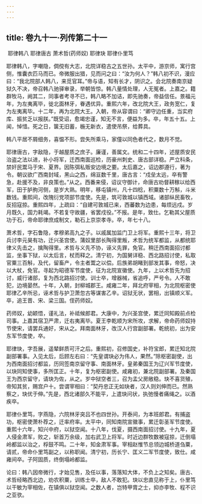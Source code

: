 ```yaml
---
---
---
```

title: 卷九十一·列传第二十一
---

 耶律韩八 耶律唐古 萧术哲(药师奴) 耶律玦 耶律仆里笃

耶律韩八，字嘲隐，倜傥有大志，北院详稳古之五世孙。太平中，游京师，寓行宫侧，惟囊衣匹马而已。帝微服出猎，见而问之曰：“汝为何人？”韩八初不识，漫应曰：“我北院部人韩八，来觅官耳。”帝与语，知有长才，阴识之。会北院奏南京疑狱久不决，帝召韩八驰驿审录，举朝皆惊。韩八量情处理，人无冤者。上嘉之。籍群牧马，阙其二，同事者考寻不已，韩八略不加诘，即先驰奏，帝益信任。景福元年，为左夷离毕，徙北面林牙，眷遇优异。重熙六年，改北院大王，政务宽仁，复为左夷离毕。十二年，再为北院大王。入朝，帝从容谓曰：“卿守边任重，当实府库、振贫乏以报朕。”既受诏，愈竭忠谨，知无不言，便益为多。卒，年五十五。上闻，悼惜。死之日，箧无旧蓄，椸无新衣，遣使吊祭，给葬具。

韩八平居不屑细务，喜愠不形。尝失所乘马，家僮以同色者代之，数月不觉。

耶律唐古，字敌隐，于越屋质之庶子。廉谨，善属文。统和二十四年，述屋质安民治盗之法以进，补小将军，迁西南面巡检，历豪州刺史、唐古部详稳。严立科条，禁奸民鬻马于宋、夏界。因陈弭私贩安边境之要。太后嘉之，诏边郡遵行，著为令。朝议欲广西南封域，黑山之西，绵亘数千里，唐古言：“戍垒太远，卒有警急，赴援不及，非良策也。”从之。西番来侵，诏议守御计，命唐古劝督耕稼以给西军，田于胪朐河侧，是岁大熟。明年，移屯镇州，凡十四稔，积粟数十万斛，斗米数钱。重熙间，改隗衍党项部节度使。先是，筑可敦城以镇西域。诸部纵民畜牧，反招寇掠。重熙四年，上疏曰：“自建可敦城已来，西蕃数为边患，每烦远戍。岁月既久，国力耗竭。不若复守故疆，省罢戍役。”不报。是年，致仕。乞勒其父屋质功于石，帝命耶律庶成制文，勒石上京崇孝寺。卒，年七十八。

萧术哲，字石鲁隐，孝穆弟高九之子。以戚属加监门卫上将军。重熙十三年，将卫兵讨李元昊有功，迁兴圣宫使。蒲奴里部长陶得里叛，术哲为统军都监，从都统耶律义先击之，擒陶得里。术哲与义先不协，诬义先罪，免官。稍迁西南面招讨都监，坐事下狱，以太后言，杖而释之。清宁初，为国舅详稳、西北路招讨使，私取官粟三百斛，及代，留畜产，令主者鬻之以偿。后族弟胡睹到部发其事，帝怒，决以大杖，免官。寻起为昭德军节度使，征为北院宣徽使。九年，上以术哲先为招讨，威行诸部，复为西北路招讨使。训士卒，增器械，省追呼，严号令。人不敢犯，边境晏然。十年，入朝，封柳城郡王。咸雍二年，拜北府宰相，为北院枢密使耶律乙辛所忌，诬术哲与护卫萧忽古等谋害乙辛。诏狱无状，罢相，出镇顺义军。卒，追王晋、宋、梁三国。侄药师奴。

药师奴，幼颖悟，谨礼法，补祗候郎君。大康中，为兴圣宫使，累迁同知殿前点检司事。上嘉其宿卫严肃，迁右夷离毕。夏王李乾顺为宋所攻，求解，帝命药师奴持节使宋，请罢兵通好，宋从之。拜南面林牙，改汉人行宫副部署。乾统初，出为安东军节度使，卒。

耶律玦，字吾展，遥辇鲜质可汗之后。重熙初，召修国史，补符宝郎，累迁知北院副部署事。入见太后，后顾左右曰：“先皇谓玦必为伟人，果然。”除枢密副使，出为西南面招讨都监，历同签南京留守事、南面林牙。皇弟秦国王为辽兴军节度使，以玦同知使事，多所匡正。十年，复为枢密副使。咸雍初，兼北院副部署。及秦国王为西京留守，请玦为佐，从之。岁中狱空者三，召为孟父房敞稳。玦不喜货殖，帝知其贫，赐宫户十。尝谓宰相曰：“契丹忠正无如玦者，汉人则刘伸而已。然熟察之，玦优于伸。”先是，西北诸部久不能平，上遣玦问状，执弛慢者痛绳之。以酒疾卒。

耶律仆里笃，字燕隐，六院林牙突吕不也四世孙。开泰间，为本班郎君。有捕盗功，枢密使萧朴荐之，迁率府率。太平中，同知南院宣徽事，累迁彰圣军节度使。重熙十六年，知兴中府，以狱空闻。十八年，伐夏，摄西南面招讨使。十九年，夏人侵金肃军，败之，斩首万余级，加右武卫上将军。时近边群牧数被寇掠，迁倒塌岭都监以治之，桴鼓不鸣。二十年，知金肃军事。宰相赵惟节总领边城桥道刍粟，请贰，帝命仆里笃副之，以称职闻。清宁初，历长宁、匡义二军节度使，致仕。咸雍间卒。子阿固质，终倒塌岭都监。

论曰：韩八因帝微行，才始见售，及任以事，落落知大体，不负上之知矣。唐古、术哲经略西北边，劝农积粟，训练士卒，敌人不敢犯。玦以忠直见称于上，仆里笃以干敏为宰相佐，在镇俱以狱空闻。之数人者，岂特甲胄之士，抑亦李牧、程不识之亚欤。


